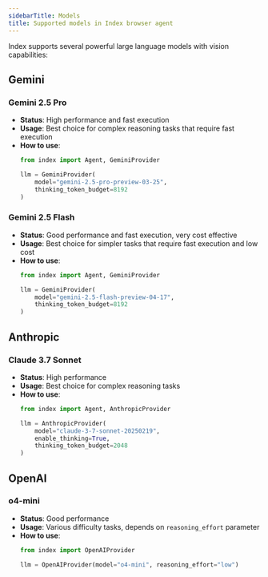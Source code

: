 ```yaml
---
sidebarTitle: Models
title: Supported models in Index browser agent
---
```


Index supports several powerful large language models with vision capabilities:

## Gemini

### Gemini 2.5 Pro

- **Status**: High performance and fast execution
- **Usage**: Best choice for complex reasoning tasks that require fast execution
- **How to use**:
  ```python
  from index import Agent, GeminiProvider
  
  llm = GeminiProvider(
      model="gemini-2.5-pro-preview-03-25",
      thinking_token_budget=8192
  )
  ```

### Gemini 2.5 Flash

- **Status**: Good performance and fast execution, very cost effective
- **Usage**: Best choice for simpler tasks that require fast execution and low cost
- **How to use**:
  ```python
  from index import Agent, GeminiProvider
  
  llm = GeminiProvider(
      model="gemini-2.5-flash-preview-04-17",
      thinking_token_budget=8192
  )
  ```

## Anthropic

### Claude 3.7 Sonnet

- **Status**: High performance
- **Usage**: Best choice for complex reasoning tasks
- **How to use**:
  ```python
  from index import Agent, AnthropicProvider
  
  llm = AnthropicProvider(
      model="claude-3-7-sonnet-20250219",
      enable_thinking=True,
      thinking_token_budget=2048
  )
  ```

## OpenAI

### o4-mini

- **Status**: Good performance
- **Usage**: Various difficulty tasks, depends on `reasoning_effort` parameter
- **How to use**:
  ```python
  from index import OpenAIProvider
  
  llm = OpenAIProvider(model="o4-mini", reasoning_effort="low")
  ```


